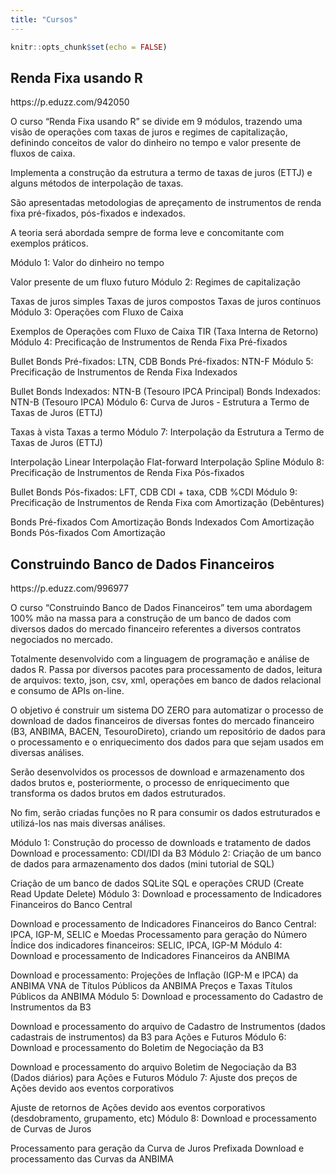 ```yaml
---
title: "Cursos"
---
```


```r
knitr::opts_chunk$set(echo = FALSE)
```

## Renda Fixa usando R

https://p.eduzz.com/942050

O curso "Renda Fixa usando R" se divide em 9 módulos, trazendo uma visão de operações com taxas de juros e regimes de capitalização, definindo conceitos de valor do dinheiro no tempo e valor presente de fluxos de caixa.

Implementa a construção da estrutura a termo de taxas de juros (ETTJ) e alguns métodos de interpolação de taxas.

São apresentadas metodologias de apreçamento de instrumentos de renda fixa pré-fixados, pós-fixados e indexados.

A teoria será abordada sempre de forma leve e concomitante com exemplos práticos.

 Módulo 1: Valor do dinheiro no tempo

Valor presente de um fluxo futuro
Módulo 2: Regimes de capitalização

Taxas de juros simples
Taxas de juros compostos
Taxas de juros contínuos
Módulo 3: Operações com Fluxo de Caixa

Exemplos de Operações com Fluxo de Caixa
TIR (Taxa Interna de Retorno)
Módulo 4: Precificação de Instrumentos de Renda Fixa Pré-fixados

Bullet Bonds Pré-fixados: LTN, CDB
Bonds Pré-fixados: NTN-F
Módulo 5: Precificação de Instrumentos de Renda Fixa Indexados

Bullet Bonds Indexados: NTN-B (Tesouro IPCA Principal)
Bonds Indexados: NTN-B (Tesouro IPCA)
Módulo 6: Curva de Juros - Estrutura a Termo de Taxas de Juros (ETTJ)

Taxas à vista
Taxas a termo
Módulo 7: Interpolação da Estrutura a Termo de Taxas de Juros (ETTJ)

Interpolação Linear
Interpolação Flat-forward
Interpolação Spline
Módulo 8: Precificação de Instrumentos de Renda Fixa Pós-fixados

Bullet Bonds Pós-fixados: LFT, CDB CDI + taxa, CDB %CDI
Módulo 9: Precificação de Instrumentos de Renda Fixa com Amortização (Debêntures)

Bonds Pré-fixados Com Amortização
Bonds Indexados Com Amortização
Bonds Pós-fixados Com Amortização


## Construindo Banco de Dados Financeiros

<!-- coleta de dados -->

https://p.eduzz.com/996977

O curso "Construindo Banco de Dados Financeiros" tem uma abordagem 100% mão na massa para a construção de um banco de dados com diversos dados do mercado financeiro referentes a diversos contratos negociados no mercado.

Totalmente desenvolvido com a linguagem de programação e análise de dados R.
Passa por diversos pacotes para processamento de dados, leitura de arquivos: texto, json, csv, xml, operações em banco de dados relacional e consumo de APIs on-line.

O objetivo é construir um sistema DO ZERO para automatizar o processo de download de dados financeiros de diversas fontes do mercado financeiro (B3, ANBIMA, BACEN, TesouroDireto), criando um repositório de dados para o processamento e o enriquecimento dos dados para que sejam usados em diversas análises.

Serão desenvolvidos os processos de download e armazenamento dos dados brutos e, posteriormente, o processo de enriquecimento que transforma os dados brutos em dados estruturados.

No fim, serão criadas funções no R para consumir os dados estruturados e utilizá-los nas mais diversas análises.


Módulo 1: Construção do processo de downloads e tratamento de dados
Download e processamento: CDI/IDI da B3
Módulo 2: Criação de um banco de dados para armazenamento dos dados (mini tutorial de SQL)

Criação de um banco de dados SQLite
SQL e operações CRUD (Create Read Update Delete)
Módulo 3: Download e processamento de Indicadores Financeiros do Banco Central

Download e processamento de Indicadores Financeiros do Banco Central: IPCA, IGP-M, SELIC e Moedas
Processamento para geração do Número Índice dos indicadores financeiros: SELIC, IPCA, IGP-M
Módulo 4: Download e processamento de Indicadores Financeiros da ANBIMA

Download e processamento:
Projeções de Inflação (IGP-M e IPCA) da ANBIMA
VNA de Títulos Públicos da ANBIMA
Preços e Taxas Títulos Públicos da ANBIMA
Módulo 5: Download e processamento do Cadastro de Instrumentos da B3

Download e processamento do arquivo de Cadastro de Instrumentos (dados cadastrais de instrumentos) da B3 para Ações e Futuros
Módulo 6: Download e processamento do Boletim de Negociação da B3

Download e processamento do arquivo Boletim de Negociação da B3 (Dados diários) para Ações e Futuros
Módulo 7: Ajuste dos preços de Ações devido aos eventos corporativos

Ajuste de retornos de Ações devido aos eventos corporativos (desdobramento, grupamento, etc)
Módulo 8: Download e processamento de Curvas de Juros

Processamento para geração da Curva de Juros Prefixada
Download e processamento das Curvas da ANBIMA
